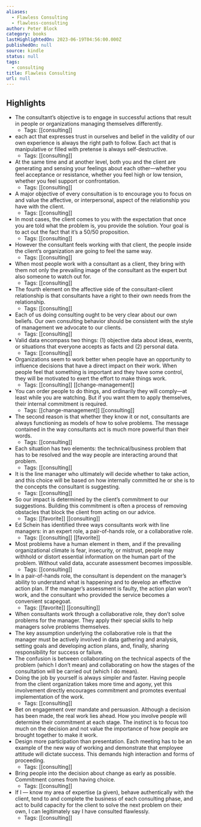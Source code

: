 ```yaml
---
aliases:
  - Flawless Consulting
  - flawless-consulting
author: Peter Block
category: books
lastHighlightedOn: 2023-06-19T04:56:00.000Z
publishedOn: null
source: kindle
status: null
tags:
  - consulting
title: Flawless Consulting
url: null
---
```

## Highlights

- The consultant’s objective is to engage in successful actions that result in people or organizations managing themselves differently.
    - Tags: [[consulting]]
- each act that expresses trust in ourselves and belief in the validity of our own experience is always the right path to follow. Each act that is manipulative or filled with pretense is always self-destructive.
    - Tags: [[consulting]]
- At the same time and at another level, both you and the client are generating and sensing your feelings about each other—whether you feel acceptance or resistance, whether you feel high or low tension, whether you feel support or confrontation.
    - Tags: [[consulting]]
- A major objective of every consultation is to encourage you to focus on and value the affective, or interpersonal, aspect of the relationship you have with the client.
    - Tags: [[consulting]]
- In most cases, the client comes to you with the expectation that once you are told what the problem is, you provide the solution. Your goal is to act out the fact that it’s a 50/50 proposition.
    - Tags: [[consulting]]
- However the consultant feels working with that client, the people inside the client’s organization are going to feel the same way.
    - Tags: [[consulting]]
- When most people work with a consultant as a client, they bring with them not only the prevailing image of the consultant as the expert but also someone to watch out for.
    - Tags: [[consulting]]
- The fourth element on the affective side of the consultant-client relationship is that consultants have a right to their own needs from the relationship.
    - Tags: [[consulting]]
- Each of us doing consulting ought to be very clear about our own beliefs. Our own consulting behavior should be consistent with the style of management we advocate to our clients.
    - Tags: [[consulting]]
- Valid data encompass two things: (1) objective data about ideas, events, or situations that everyone accepts as facts and (2) personal data.
    - Tags: [[consulting]]
- Organizations seem to work better when people have an opportunity to influence decisions that have a direct impact on their work. When people feel that something is important and they have some control, they will be motivated to exert the effort to make things work.
    - Tags: [[consulting]] [[change-management]]
- You can order people to do things, and ordinarily they will comply—at least while you are watching. But if you want them to apply themselves, their internal commitment is required.
    - Tags: [[change-management]] [[consulting]]
- The second reason is that whether they know it or not, consultants are always functioning as models of how to solve problems. The message contained in the way consultants act is much more powerful than their words.
    - Tags: [[consulting]]
- Each situation has two elements: the technical/business problem that has to be resolved and the way people are interacting around that problem.
    - Tags: [[consulting]]
- It is the line manager who ultimately will decide whether to take action, and this choice will be based on how internally committed he or she is to the concepts the consultant is suggesting.
    - Tags: [[consulting]]
- So our impact is determined by the client’s commitment to our suggestions. Building this commitment is often a process of removing obstacles that block the client from acting on our advice.
    - Tags: [[favorite]] [[consulting]]
- Ed Schein has identified three ways consultants work with line managers: in an expert role, a pair-of-hands role, or a collaborative role.
    - Tags: [[consulting]] [[favorite]]
- Most problems have a human element in them, and if the prevailing organizational climate is fear, insecurity, or mistrust, people may withhold or distort essential information on the human part of the problem. Without valid data, accurate assessment becomes impossible.
    - Tags: [[consulting]]
- In a pair-of-hands role, the consultant is dependent on the manager’s ability to understand what is happening and to develop an effective action plan. If the manager’s assessment is faulty, the action plan won’t work, and the consultant who provided the service becomes a convenient scapegoat.
    - Tags: [[favorite]] [[consulting]]
- When consultants work through a collaborative role, they don’t solve problems for the manager. They apply their special skills to help managers solve problems themselves.
- The key assumption underlying the collaborative role is that the manager must be actively involved in data gathering and analysis, setting goals and developing action plans, and, finally, sharing responsibility for success or failure.
- The confusion is between collaborating on the technical aspects of the problem (which I don’t mean) and collaborating on how the stages of the consultation will be carried out (which I do mean).
- Doing the job by yourself is always simpler and faster. Having people from the client organization takes more time and agony, yet this involvement directly encourages commitment and promotes eventual implementation of the work.
    - Tags: [[consulting]]
- Bet on engagement over mandate and persuasion. Although a decision has been made, the real work lies ahead. How you involve people will determine their commitment at each stage. The instinct is to focus too much on the decision and not value the importance of how people are brought together to make it work.
- Design more participation than presentation. Each meeting has to be an example of the new way of working and demonstrate that employee attitude will dictate success. This demands high interaction and forms of proceeding.
    - Tags: [[consulting]]
- Bring people into the decision about change as early as possible. Commitment comes from having choice.
    - Tags: [[consulting]]
- If I — know my area of expertise (a given), behave authentically with the client, tend to and complete the business of each consulting phase, and act to build capacity for the client to solve the next problem on their own, I can legitimately say I have consulted flawlessly.
    - Tags: [[consulting]]
